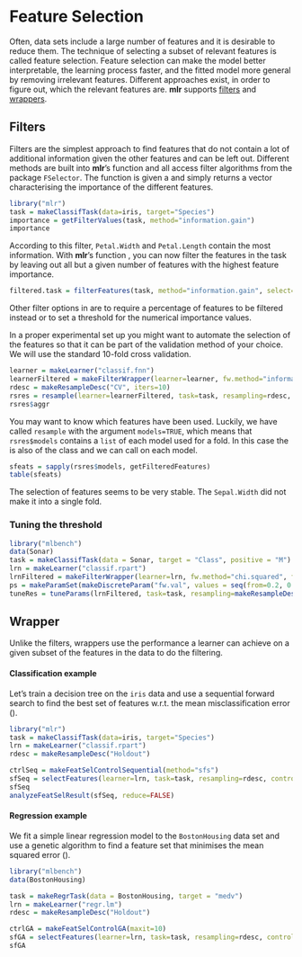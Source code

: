 Feature Selection
==================

Often, data sets include a large number of features and it is desirable to reduce them. 
The technique of selecting a subset of relevant features is called feature selection. 
Feature selection can make the model better interpretable, the learning process
faster, and the fitted model more general by removing irrelevant features.
Different approaches exist, in order to figure out, which the relevant features
are. **mlr** supports [filters](#Filter) and [wrappers](#Wrapper).

Filters
-------

Filters are the simplest approach to find features that do not contain a lot of
additional information given the other features and can be left out.
Different methods are built into **mlr**'s function \man[getFeatureFilterValues]
and all access filter algorithms from the package `FSelector`.
The function is given a \man[Task] and simply returns a vector characterising
the importance of the different features.

```r
library("mlr")
task = makeClassifTask(data=iris, target="Species")
importance = getFilterValues(task, method="information.gain")
importance
```

According to this filter, `Petal.Width` and `Petal.Length` contain the most information.
With **mlr**'s function \man[filterFeatures], you can now filter the features in
the task by leaving out all but a given number of features with the highest
feature importance.

```r
filtered.task = filterFeatures(task, method="information.gain", select="abs", val=2)
```

Other filter options in \man[filterFeatures] are to require a percentage of
features to be filtered instead or to set a threshold for the numerical importance
values.

In a proper experimental set up you might want to automate the selection of the
features so that it can be part of the validation method of your choice.
We will use the standard 10-fold cross validation.

```r
learner = makeLearner("classif.fnn")
learnerFiltered = makeFilterWrapper(learner=learner, fw.method="information.gain", fw.select="perc", fw.val=0.7)
rdesc = makeResampleDesc("CV", iters=10) 
rsres = resample(learner=learnerFiltered, task=task, resampling=rdesc, show.info=FALSE, models=TRUE)
rsres$aggr
```

You may want to know which features have been used. Luckily, we have called
`resample` with the argument `models=TRUE`, which means that `rsres$models`
contains a `list` of each model used for a fold.
In this case the \man[Learner] is also of the class \man[FilterWrapper] and we can call
\man[getFilteredFeatures] on each model.

```r
sfeats = sapply(rsres$models, getFilteredFeatures)
table(sfeats)
```

The selection of features seems to be very stable.
The `Sepal.Width` did not make it into a single fold.

### Tuning the threshold
```r
library("mlbench")
data(Sonar)
task = makeClassifTask(data = Sonar, target = "Class", positive = "M")
lrn = makeLearner("classif.rpart")
lrnFiltered = makeFilterWrapper(learner=lrn, fw.method="chi.squared", fw.select="threshold", fw.val=0)
ps = makeParamSet(makeDiscreteParam("fw.val", values = seq(from=0.2, 0.4, by=0.05)))
tuneRes = tuneParams(lrnFiltered, task=task, resampling=makeResampleDesc("CV", iters=5), par.set=ps, control=makeTuneControlGrid())
```

Wrapper
-------

Unlike the filters, wrappers use the performance a learner can
achieve on a given subset of the features in the data to do the filtering.

#### Classification example

Let's train a decision tree on the ``iris`` data and use a sequential forward
search to find the best set of features w.r.t. the mean misclassification error
(\man[mmce]).

```r
library("mlr")
task = makeClassifTask(data=iris, target="Species")
lrn = makeLearner("classif.rpart")
rdesc = makeResampleDesc("Holdout") 

ctrlSeq = makeFeatSelControlSequential(method="sfs")
sfSeq = selectFeatures(learner=lrn, task=task, resampling=rdesc, control=ctrlSeq)
sfSeq
analyzeFeatSelResult(sfSeq, reduce=FALSE)
``` 


#### Regression example

We fit a simple linear regression model to the ``BostonHousing`` data set and
use a genetic algorithm to find a feature set that minimises the mean squared
error (\man[mse]).

```r
library("mlbench")
data(BostonHousing)

task = makeRegrTask(data = BostonHousing, target = "medv")
lrn = makeLearner("regr.lm")
rdesc = makeResampleDesc("Holdout") 

ctrlGA = makeFeatSelControlGA(maxit=10)
sfGA = selectFeatures(learner=lrn, task=task, resampling=rdesc, control=ctrlGA, show.info=FALSE)
sfGA
```

